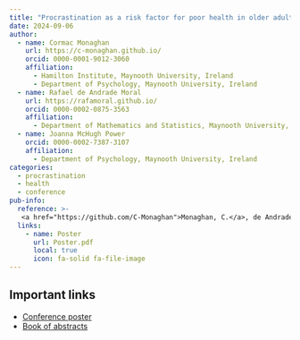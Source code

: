 ```yaml
---
title: "Procrastination as a risk factor for poor health in older adults"
date: 2024-09-06
author: 
  - name: Cormac Monaghan
    url: https://c-monaghan.github.io/
    orcid: 0000-0001-9012-3060
    affiliation: 
      - Hamilton Institute, Maynooth University, Ireland
      - Department of Psychology, Maynooth University, Ireland
  - name: Rafael de Andrade Moral
    url: https://rafamoral.github.io/
    orcid: 0000-0002-0875-3563
    affiliation:
      - Department of Mathematics and Statistics, Maynooth University, Ireland
  - name: Joanna McHugh Power
    orcid: 0000-0002-7387-3107
    affiliation: 
      - Department of Psychology, Maynooth University, Ireland
categories:
  - procrastination
  - health
  - conference
pub-info:
  reference: >-
   <a href="https://github.com/C-Monaghan">Monaghan, C.</a>, de Andrade Moral, R, & McHugh Power, J. (2024). <em>Procrastination as a risk factor for poor health in older adults</em> [Poster Session]. 38th Annual Conference of the European Health Psychology Society. Cascais, Portugal.
  links:
    - name: Poster
      url: Poster.pdf
      local: true
      icon: fa-solid fa-file-image
---
```


## Important links

-   [Conference poster](./Poster.pdf){target="_blank"}
-   [Book of abstracts](https://2024.ehps.net/wp-content/uploads/2024/09/ehps-2024_abstracts-Page-numbers.pdf){target="_blank"}
